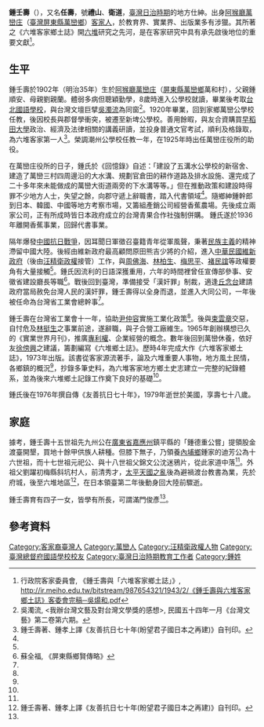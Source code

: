 {{Infobox person
| 姓名     = 鍾壬壽
| 圖像     = 
| 圖像替代 = 
| 圖像說明 = 
| 出生名   = 
| 性別       = 男
| 出生日期 = {{Birth date|1902|02|20}}
| 出生地點 = {{TWN-JPN}}[[阿猴廳|阿猴廳]][[萬巒庄|萬巒庄]]（今[[臺灣|臺灣]][[屏東縣|屏東縣]][[萬巒鄉|萬巒鄉]]）
| 逝世日期 = {{Death date and age|1979|06|25|1902|02|20}}
| 逝世地點 = {{US}}
| 國籍     = {{TWN-JPN}}（1902—1945）<br>{{ROC}}（1945—1979）
| 語言     = [[日語|日語]]、[[中華民國國語|中華民國國語]]、[[客家話|客家話]]
| 服役     =
| 職業     = 
| 活躍時期 = 
| 知名原因 = 
| 知名作品 = 
}}
'''鍾壬壽'''（{{bd|1902年|2月20日|1979年|6月25日|}}），又名'''任壽'''，號'''禮山'''、'''衛道'''，[[臺灣日治時期|臺灣日治時期]]的地方仕紳。出身[[阿猴廳|阿猴廳]][[萬巒庄|萬巒庄]]（[[臺灣|臺灣]][[屏東縣|屏東縣]][[萬巒鄉|萬巒鄉]]）[[客家裔臺灣人|客家人]]，於教育界、實業界、出版業多有涉獵。其所著之《六堆客家鄉土誌》開[[六堆|六堆]]研究之先河，是在客家研究中具有承先啟後地位的重要文獻<ref name="客委會">行政院客家委員會, 《鍾壬壽與「六堆客家鄉土誌」》, http://ir.meiho.edu.tw/bitstream/987654321/1943/2/《鍾壬壽與六堆客家鄉土誌》客委會完稿─吳煬和.pdf</ref>{{rp|1}}。

==生平==
鍾壬壽於1902年（明治35年）生於[[阿猴廳|阿猴廳]][[萬巒庄|萬巒庄]]（[[屏東縣|屏東縣]][[萬巒鄉|萬巒鄉]]萬和村），父親鍾順安、母親劉親蘭。體弱多病但聰穎勤學，8歲時進入公學校就讀，畢業後考取[[臺灣總督府國語學校|台北國語學校]]，與台灣文壇巨擘[[吳濁流|吳濁流]]為同窗<ref>吳濁流, <我辦台灣文藝及對台灣文學獎的感想>, 民國五十四年一月《台灣文藝》第二卷第六期。</ref>。1920年畢業，回到家鄉萬巒公學校任教，後因校長與郡督學衝突，被遷至新埤公學校。善用餘暇，與友合資購買[[早稻田大學|早稻田大學]]政治、經濟及法律相關的講義研讀，並投身普通文官考試，順利及格錄取，為六堆客家第一人<ref name="自傳">鍾壬壽著、鍾孝上譯《友善抗日七十年(盼望君子國日本之再建)》自刊印。</ref>{{rp|71}}。榮調潮州公學校任教一年，在1925年時出任萬巒庄役所的助役。

在萬巒庄役所的日子，鍾氏於《回憶錄》自述：「建設了五溝水公學校的新宿舍、建造了萬巒三村四周邊沿的大水溝、規劃官倉田的耕作道路及排水設施、還完成了二十多年來未能做成的萬巒大街道兩旁的下水溝等等。」但在推動政策和建設時得罪不少地方人士，失望之餘，向郡守遞上辭職書，踏入代書領域<ref name="客委會"></ref>{{rp|48}}。隨鄉紳鍾幹郎到日本、韓國、中國等地方考察市場，又籌組產銷公司經營香蕉農場。先後成立兩家公司，正有所成時皆日本政府成立的台灣青果合作社強制併購。 鍾氏遂於1936年離開香蕉事業，回歸代書事業。

隔年爆發[[中國抗日戰爭|中國抗日戰爭]]，因耳聞日軍徵召臺籍青年從軍風聲，秉著[[民族主義|民族主義]]的精神滯留中國大陸。後經由維新政府最高顧問原田熊吉少將的介紹，進入[[中華民國維新政府|中華民國維新政府]]（後由[[汪精衛政權|汪精衛政權]]接管）工作，與[[周佛海|周佛海]]、[[林柏生|林柏生]]、[[梅思平|梅思平]]、[[褚民誼|褚民誼]]等政權要角有大量接觸<ref name="客委會"></ref>{{rp|67}}。鍾氏因流利的日語深獲重用，六年的時間裡曾任宣傳部參事、安徽省建設廳長等職<ref name="蘇書">蘇全福, 《屏東縣鄉賢傳略》</ref>{{rp|280}}。戰後回到臺灣，準備接受「漢奸罪」制裁，適逢[[丘念台|丘念台]]建請政府當局赦免台灣人民的漢奸罪，鍾壬壽得以全身而退，並進入大同公司，一年後被任命為台灣省工業會總幹事<ref name="客委會"></ref>{{rp|80}}。

鍾壬壽在台灣省工業會十一年，協助[[尹仲容|尹仲容]]實施工業化政策<ref name="蘇書"></ref>{{rp|281}}。後與[[束雲章|束雲章]]交惡，自忖危及[[林挺生|林挺生]]之事業前途，遂辭職，與子合營工廠維生。1965年創辦構想已久的《實業世界月刊》，推廣[[專利權|專利權]]、企業經營的概念。數年後回到萬巒休養，依好友[[徐傍興|徐傍興]]之建議，籌劃編寫《六堆鄉土誌》。歷時4年完成大作《六堆客家鄉土誌》，1973年出版。該書從客家源流著手，論及六堆重要人事物，地方風土民情，各鄉鎮的概況<ref name="客委會"></ref>{{rp|115}}，抄錄多筆史料，為六堆客家地方鄉土史志建立一完整的紀錄體系，並為後來六堆鄉土記錄工作奠下良好的基礎<ref name="客委會"></ref>{{rp|122}}。

鍾氏後在1976年撰自傳《友善抗日七十年》，1979年逝世於美國，享壽七十八歲。

==家庭==
據考，鍾壬壽十五世祖先九州公在[[廣東省_(清)|廣東省]][[嘉應州|嘉應州]]鎮平縣的「鍾德重公嘗」提領股金渡臺開墾，買地十餘甲供族人耕種。但膝下無子，乃領養[[內埔鄉|內埔鄉]]鍾家的迪芳公為十六世祖，而十七世祖元祀公、與十八世祖父錦文公沈迷鴉片，從此家道中落<ref name="客委會"></ref>{{rp|27}}。外祖父劉躍初梅縣斜坑村人，前清秀才，[[太平天國之亂|太平天國之亂]]後為避禍渡台教書為業，先於府城，後至六堆地區<ref name="自傳">鍾壬壽著、鍾孝上譯《友善抗日七十年(盼望君子國日本之再建)》自刊印。</ref>{{rp|44}}，在日本領臺第二年後動身回大陸前驟逝。

鍾壬壽育有四子一女，皆學有所長，可謂滿門俊彥<ref name="蘇書"></ref>{{rp|281}}。

==參考資料==

[[Category:客家裔臺灣人|Category:客家裔臺灣人]]
[[Category:萬巒人|Category:萬巒人]]
[[Category:汪精衛政權人物|Category:汪精衛政權人物]]
[[Category:臺灣總督府國語學校校友|Category:臺灣總督府國語學校校友]]
[[Category:臺灣日治時期教育工作者|Category:臺灣日治時期教育工作者]]
[[Category:鍾姓|Category:鍾姓]]